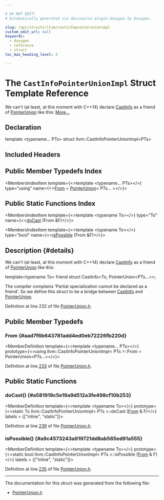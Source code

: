 ```yaml
---

# DO NOT EDIT!
# Automatically generated via docusaurus-plugin-doxygen by Doxygen.

slug: /api/structs/llvm/castinfopointerunionimpl
custom_edit_url: null
keywords:
  - doxygen
  - reference
  - struct
toc_max_heading_level: 3

---
```





# The `CastInfoPointerUnionImpl` Struct Template Reference

<DoxygenPage pluginConfig={pluginConfig}>

We can&#39;t (at least, at this moment with C++14) declare <a href="/docs/api/structs/llvm/castinfo">CastInfo</a> as a friend of <a href="/docs/api/classes/llvm/pointerunion">PointerUnion</a> like this: <a href="#details">More...</a>

## Declaration

<CodeBlock>template &lt;typename... PTs&gt;
struct llvm::CastInfoPointerUnionImpl&lt;PTs&gt;</CodeBlock>

## Included Headers

<IncludesList>
<IncludesListItem
  filePath="llvm/ADT/PointerUnion.h"
  permalink="/docs/api/files/include/include/llvm/include/llvm/adt/pointerunion-h"
  isLocal="true" />
</IncludesList>

## Public Member Typedefs Index

<MembersIndex>

<MembersIndexItem
  template={<>template &lt;typename... PTs&gt;</>}
  type="using"
  name={<><a href="#aad7f6b643781add4ed0eb72226fb220d">From</a> = <a href="/docs/api/classes/llvm/pointerunion">PointerUnion</a>&lt; PTs... &gt;</>}>
</MembersIndexItem>

</MembersIndex>

## Public Static Functions Index

<MembersIndex>

<MembersIndexItem
  template={<>template &lt;typename To&gt;</>}
  type="To"
  name={<><a href="#a581919c5e19a9d512a3fe498cf10b253">doCast</a> (From &amp;F)</>}>
</MembersIndexItem>

<MembersIndexItem
  template={<>template &lt;typename To&gt;</>}
  type="bool"
  name={<><a href="#a9c4573243a919721dd8ab565ed91a555">isPossible</a> (From &amp;F)</>}>
</MembersIndexItem>

</MembersIndex>

## Description {#details}

We can&#39;t (at least, at this moment with C++14) declare <a href="/docs/api/structs/llvm/castinfo">CastInfo</a> as a friend of <a href="/docs/api/classes/llvm/pointerunion">PointerUnion</a> like this:

<ProgramListing>

<CodeLine><span class="doxyHighlightKeyword">template</span><span class="doxyHighlight">&lt;</span><span class="doxyHighlightKeyword">typename</span><span class="doxyHighlight"> To&gt;</span></CodeLine>
<CodeLine><span class="doxyHighlightKeyword">friend</span><span class="doxyHighlight"> </span><span class="doxyHighlightKeyword">struct </span><span class="doxyHighlight">CastInfo&lt;To, PointerUnion&lt;PTs...&gt;&gt;;</span></CodeLine>

</ProgramListing>
 The compiler complains &#39;Partial specialization cannot be declared as a friend&#39;. So we define this struct to be a bridge between <a href="/docs/api/structs/llvm/castinfo">CastInfo</a> and <a href="/docs/api/classes/llvm/pointerunion">PointerUnion</a>.

Definition at line 232 of file <a href="/docs/api/files/include/include/llvm/include/llvm/adt/pointerunion-h">PointerUnion.h</a>.

<SectionDefinition>

## Public Member Typedefs

### From {#aad7f6b643781add4ed0eb72226fb220d}

<MemberDefinition
  template={<>template &lt;typename... PTs&gt;</>}
  prototype={<>using llvm::CastInfoPointerUnionImpl&lt; PTs &gt;::From =  PointerUnion&lt;PTs...&gt;</>}>

Definition at line <a href="/docs/api/files/include/include/llvm/include/llvm/adt/pointerunion-h/#l00233">233</a> of file <a href="/docs/api/files/include/include/llvm/include/llvm/adt/pointerunion-h">PointerUnion.h</a>.
</MemberDefinition>

</SectionDefinition>

<SectionDefinition>

## Public Static Functions

### doCast() {#a581919c5e19a9d512a3fe498cf10b253}

<MemberDefinition
  template={<>template &lt;typename To&gt;</>}
  prototype={<>static To llvm::CastInfoPointerUnionImpl&lt; PTs &gt;::doCast (<a href="#aad7f6b643781add4ed0eb72226fb220d">From</a> &amp; F)</>}
  labels = {["inline", "static"]}>

Definition at line <a href="/docs/api/files/include/include/llvm/include/llvm/adt/pointerunion-h/#l00239">239</a> of file <a href="/docs/api/files/include/include/llvm/include/llvm/adt/pointerunion-h">PointerUnion.h</a>.
</MemberDefinition>

### isPossible() {#a9c4573243a919721dd8ab565ed91a555}

<MemberDefinition
  template={<>template &lt;typename To&gt;</>}
  prototype={<>static bool llvm::CastInfoPointerUnionImpl&lt; PTs &gt;::isPossible (<a href="#aad7f6b643781add4ed0eb72226fb220d">From</a> &amp; F)</>}
  labels = {["inline", "static"]}>

Definition at line <a href="/docs/api/files/include/include/llvm/include/llvm/adt/pointerunion-h/#l00235">235</a> of file <a href="/docs/api/files/include/include/llvm/include/llvm/adt/pointerunion-h">PointerUnion.h</a>.
</MemberDefinition>

</SectionDefinition>

<hr/>

The documentation for this struct was generated from the following file:

<ul>
<li><a href="/docs/api/files/include/include/llvm/include/llvm/adt/pointerunion-h">PointerUnion.h</a></li>
</ul>

</DoxygenPage>

